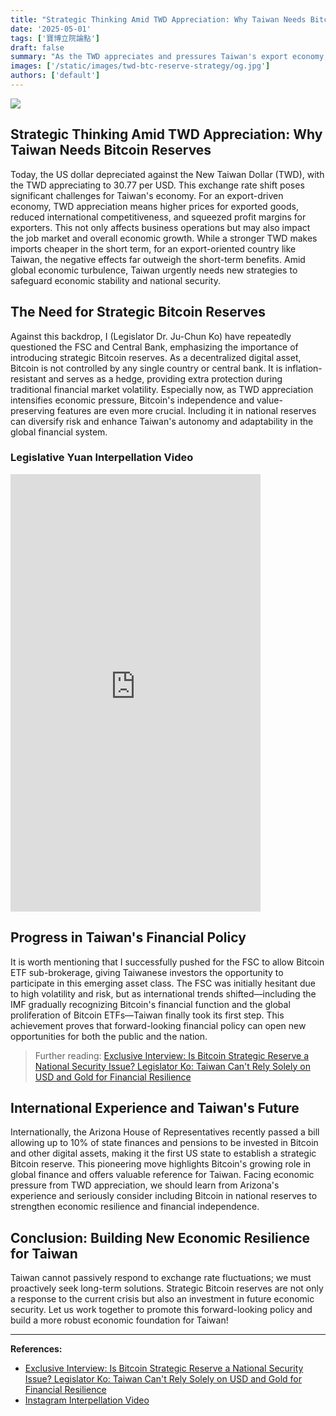 ```yaml
---
title: "Strategic Thinking Amid TWD Appreciation: Why Taiwan Needs Bitcoin Reserves"
date: '2025-05-01'
tags: ['寶博立院論點']
draft: false
summary: "As the TWD appreciates and pressures Taiwan's export economy, legislator Dr. Ju-Chun Ko advocates for strategic Bitcoin reserves to diversify risk and enhance financial resilience, drawing on international experience to build a stronger economic foundation for Taiwan."
images: ['/static/images/twd-btc-reserve-strategy/og.jpg']
authors: ['default']
---
```


![](/static/images/twd-btc-reserve-strategy/og.jpg)

Strategic Thinking Amid TWD Appreciation: Why Taiwan Needs Bitcoin Reserves
---

Today, the US dollar depreciated against the New Taiwan Dollar (TWD), with the TWD appreciating to 30.77 per USD. This exchange rate shift poses significant challenges for Taiwan's economy. For an export-driven economy, TWD appreciation means higher prices for exported goods, reduced international competitiveness, and squeezed profit margins for exporters. This not only affects business operations but may also impact the job market and overall economic growth. While a stronger TWD makes imports cheaper in the short term, for an export-oriented country like Taiwan, the negative effects far outweigh the short-term benefits. Amid global economic turbulence, Taiwan urgently needs new strategies to safeguard economic stability and national security.

## The Need for Strategic Bitcoin Reserves

Against this backdrop, I (Legislator Dr. Ju-Chun Ko) have repeatedly questioned the FSC and Central Bank, emphasizing the importance of introducing strategic Bitcoin reserves. As a decentralized digital asset, Bitcoin is not controlled by any single country or central bank. It is inflation-resistant and serves as a hedge, providing extra protection during traditional financial market volatility. Especially now, as TWD appreciation intensifies economic pressure, Bitcoin's independence and value-preserving features are even more crucial. Including it in national reserves can diversify risk and enhance Taiwan's autonomy and adaptability in the global financial system.

### Legislative Yuan Interpellation Video

<iframe
  src="https://www.instagram.com/reel/DGuKSnuPQuN/embed"
  width="400"
  height="700"
  frameborder="0"
  allowfullscreen
  allow="autoplay; clipboard-write; encrypted-media; picture-in-picture; web-share"
  style={{ maxWidth: "100%" }}
></iframe>

## Progress in Taiwan's Financial Policy

It is worth mentioning that I successfully pushed for the FSC to allow Bitcoin ETF sub-brokerage, giving Taiwanese investors the opportunity to participate in this emerging asset class. The FSC was initially hesitant due to high volatility and risk, but as international trends shifted—including the IMF gradually recognizing Bitcoin's financial function and the global proliferation of Bitcoin ETFs—Taiwan finally took its first step. This achievement proves that forward-looking financial policy can open new opportunities for both the public and the nation.

> Further reading: [Exclusive Interview: Is Bitcoin Strategic Reserve a National Security Issue? Legislator Ko: Taiwan Can't Rely Solely on USD and Gold for Financial Resilience](https://ynews.page.link/FfD9n)

## International Experience and Taiwan's Future

Internationally, the Arizona House of Representatives recently passed a bill allowing up to 10% of state finances and pensions to be invested in Bitcoin and other digital assets, making it the first US state to establish a strategic Bitcoin reserve. This pioneering move highlights Bitcoin's growing role in global finance and offers valuable reference for Taiwan. Facing economic pressure from TWD appreciation, we should learn from Arizona's experience and seriously consider including Bitcoin in national reserves to strengthen economic resilience and financial independence.

## Conclusion: Building New Economic Resilience for Taiwan

Taiwan cannot passively respond to exchange rate fluctuations; we must proactively seek long-term solutions. Strategic Bitcoin reserves are not only a response to the current crisis but also an investment in future economic security. Let us work together to promote this forward-looking policy and build a more robust economic foundation for Taiwan!

---

**References:**  
- [Exclusive Interview: Is Bitcoin Strategic Reserve a National Security Issue? Legislator Ko: Taiwan Can't Rely Solely on USD and Gold for Financial Resilience](https://ynews.page.link/FfD9n)
- [Instagram Interpellation Video](https://www.instagram.com/reel/DGuKSnuPQuN/) 